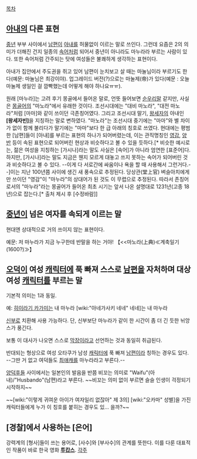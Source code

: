 [[목차]]

== [[아내]]의 다른 표현 ==
[[중년]] 부부 사이에서 [[남편]]이 [[아내]]를 허물없이 이르는 말로 쓰인다. 그런데 요즘은 2의 의미가 더해진 건지 일종의 [[속어]]처럼 되어서 중년이 아니라도 마누라라 부르는 사람이 있다. 또한 속어처럼 간주되는 탓에 여성들은 불쾌하게 생각하는 표현이다.

아내가 집안에서 주도권을 쥐고 있어 남편이 눈치보고 살 때는 마눌님이라 부르기도 한다(예문: 마눌님은 최강이야). 업그레이드 버전(?)으로는 마눌제(帝)가 있다(예문 : 오늘 마눌제 생일인 걸 깜빡했는데 어떻게 해야 하나요ㅠㅠ).

원래 [마누라]는 고려 후기 몽골에서 들어온 말로, 언뜻 들어보면 [[순우리말]] 같지만, 사실은 [[몽골어]]의 "마노라"에서 유래한 것이다. 조선시대에는 "대비 마노라", "대전 마노라"처럼 [마마]와 같이 쓰이던 극존칭어였다. 그리고 조선시대 말기, [[왕세자]]의 아내인 '''[왕세자빈]'''을 지칭하는 말로 변하였다. "마노라"는 조선시대 중기에는 "마마"와 별 차이가 없이 함께 불리다가 말기에는 "마마"보다 한 급 아래의 칭호로 쓰였다. 현대에는 평범한 [남편]들이 [아내]를 부르는 표현의 하나가 되어버렸는데, 이는 관직명칭인 [[영감]], [[양반]] 등이 속된 표현으로 되어버린 현상과 비슷하다고 볼 수 있을 듯하다.[* 비슷한 예시로는, 젊은 여성을 지칭하는 [가시나]라는 말도 사실은 [속어]가 아니라 엄연한 [표준어]다. 하지만, [가시나]라는 말도 지금은 웬지 모르게 대놓고 쓰지 못하는 속어가 되어버린 것과 비슷하다고 볼 수 있다. --이게 다 서로간에 싸움이나 욕을 할 때 사용해서 그런거다.--]이는 지난 100년쯤 사이에 생긴 새 풍속으로 추정된다. 당상관(堂上官) 벼슬아치에게만 쓰이던 "영감"이 "마누라"의 상대어가 된 것도 이 무렵으로 추정된다. 따라서 존칭어로서의 "마누라"라는 몽골어가 들어온 최초 시기는 앞서 나온 설명대로 1231년(고종 18년)으로 잡는다.[* 출처 제시 후 [수정바람]]

== [[중년]]이 넘은 여자를 속되게 이르는 말 ==
현대엔 상대적으로 거의 쓰이지 않는 표현이다.

예문: 저 마누라가 지금 누구한테 반말을 하는 거야!
【<<마노라(上典)≪계축일기(1600?)≫】

== [[오덕]]이 여성 [[캐릭터]]에 푹 빠져 스스로 [[남편]]을 자처하며 대상 여성 [[캐릭터]]를 부르는 말 ==

기본적 의미는 1과 동일.

예: 
[[히이라기 카가미]]는 내 마누라
[wiki:"아네가사키 네네" 네네]는 내 마누라

[[신부]]로 치환해 사용 가능하다. 단, 신부보단 마누라가 같이 한 시간이 좀 더 긴 듯한 뉘앙스가 풍긴다.

보통 이 대사가 나오면 스스로 [[막장]]이라고 선언하는 것과 동일히 취급된다.
 
반대되는 형상으로 여성 오타쿠가 남성 [[캐릭터]]에 푹 빠져 [[남편]]이라 칭하는 경우도 있다. --그딴 거 없고 여덕들도 [[최애캐]]를 마누라라고 부른다.--

[[양덕후]]들 사이에서는 일본인의 발음을 반쯤 비꼬는 의미로 "Waifu"(아내)/"Husbando"(남편)라고 부른다. ~~비꼬는 의미 없이 부르면 슬슬 인생이 걱정되기 시작하지~~

~~[wiki:"이렇게 귀여운 아이가 여자일리 없잖아" 제 3의] [wiki:"오카마" 성별]을 가진 캐릭터들에게 누가 이 칭호를 붙히는 경우도 있... 을까?~~
== [경찰]에서 사용하는 [은어] ==
강력계의 [형사]들이 쓰는 용어로, [사수]와 [부사수]의 관계를 뜻한다. 이를 다룬 대표적인 작품이 바로 한국 영화 '''[[투캅스]]'''.
[[각주]]
